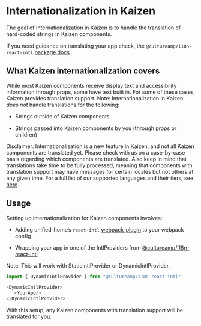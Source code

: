 
<Meta title="Components/Kaizen Provider/Internationalization in Kaizen" />

# Internationalization in Kaizen

The goal of Internationalization in Kaizen is to handle the translation of hard-coded strings in Kaizen components.

If you need guidance on translating your app check, the `@cultureamp/i18n-react-intl` [package docs](https://github.com/cultureamp/unified-home/blob/master/packages/i18n-react-intl/README.md).

## What Kaizen internationalization covers

While most Kaizen components receive display text and accessibility information through props, some have text built in. For some of these cases, Kaizen provides translation support. 
Note: Internationalization in Kaizen _does not_ handle translations for the following:

- Strings outside of Kaizen components

- Strings passed into Kaizen components by you (through props or children)

Disclaimer: Internationalization is a new feature in Kaizen, and not all Kaizen components are translated yet.
Please check with us on a case-by-case basis regarding which components are translated. Also keep in mind that translations take time to be fully processed, meaning that components with translation support may have messages for certain locales but not others at any given time. 
For a full list of our supported languages and their tiers, see [here](https://github.com/cultureamp/translation-bot/blob/master/config/kaizen-design-system.yaml). 

## Usage

Setting up internationalization for Kaizen components involves:

- Adding unified-home’s `react-intl` [webpack-plugin](https://github.com/cultureamp/unified-home/tree/master/packages/i18n-react-intl#integrating-with-webpack) to your webpack config

- Wrapping your app in one of the IntlProviders from [@cultureamp/i18n-react-intl](https://github.com/cultureamp/unified-home/tree/master/packages/i18n-react-intl#wrap-your-app-in-provider)

Note: This will work with StaticIntlProvider or DynamicIntlProvider.
```ts
import { DynamicIntlProvider } from "@cultureamp/i18n-react-intl"

<DynamicIntlProvider>
   <YourApp/>
</DynamicIntlProvider>
```

With this setup, any Kaizen components with translation support will be translated for you.
